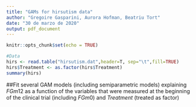 ```yaml
---
title: "GAMs for hirsutism data"
author: "Gregoire Gasparini, Aurora Hofman, Beatriu Tort"
date: "30 de marzo de 2020"
output: pdf_document
---
```


```r
knitr::opts_chunk$set(echo = TRUE)
```

```r
#Data
hirs <- read.table("hirsutism.dat",header=T, sep="\t",fill=TRUE)
hirs$Treatment <- as.factor(hirs$Treatment)
summary(hirs)
```

##Fit several GAM models (including semiparametric models) explaining $FGm12$ as a function of the variables that were measured at the beginning of the clinical trial (including $FGm0$) and $Treatment$ (treated as factor)

```r

```



